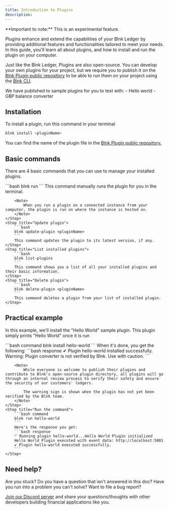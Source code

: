 ```yaml
---
title: Introduction to Plugins
description: 
---
```


<Warning>
    **Important to note:** This is an experimental feature.
</Warning>

Plugins enhance and extend the capabilities of your Blnk Ledger by providing additional features and functionalities tailored to meet your needs. In this guide, you'll learn all about plugins, and how to install and run the plugin on your computer. 

Just like the Blnk Ledger, Plugins are also open-source. You can develop your own plugins for your project, but we require you to publish it on the [Blnk Plugin public repository](https://github.com/blnkledger/plugins.git) to be able to run them on your project using the [Blnk CLI](blnk-cli).

<Info>
    We have published to sample plugins for you to test with:
    - Hello world
    - GBP balance converter
</Info>

## Installation

To install a plugin, run this command in your terminal

```bash
blnk install <pluginName>
```

You can find the name of the plugin file in the [Blnk Plugin public repository.](https://github.com/blnkledger/plugins.git)

## Basic commands

There are 4 basic commands that you can use to manage your installed plugins.

<Steps>
    <Step title="Run plugin">
        ```bash
        blnk run <pluginName>
        ```
        This command manually runs the plugin for you in the terminal.

        <Note>
            When you run a plugin on a connected instance from your computer, the plugin is run on where the instance is hosted on.
        </Note>
    </Step>
    <Step title="Update plugin">
        ```bash
        blnk update-plugin <pluginName>
        ```
        This command updates the plugin to its latest version, if any.
    </Step>
    <Step title="List installed plugins">
        ```bash
        blnk list-plugins
        ```
        This command shows you a list of all your installed plugins and their basic information.
    </Step>
    <Step title="Delete plugin">
        ```bash
        blnk delete-plugin <pluginName>
        ```
        This command deletes a plugin from your list of installed plugin.
    </Step>
</Steps>

## Practical example

In this example, we'll install the "Hello World" sample plugin. This plugin simply prints "Hello World" once it is run

<Steps>
    <Step title="Install the hello-world plugin">
        ```bash command
        blnk install hello-world
        ```
        When it's done, you get the following:
        ```bash response
        ✔ Plugin hello-world installed successfully.
        Warning: Plugin converter is not verified by Blnk. Use with caution.
        ```

        <Note>
            While everyone is welcome to publish their plugins and contribute to Blnk's open-source plugin directory, all plugins will go through an internal review process to verify their safety and ensure the security of our customers' ledgers. 
            
            The warning sign is shown when the plugin has not yet been verified by the Blnk team.
        </Note>
    </Step>
    <Step title="Run the command">
        ```bash command
        blnk run hello-world
        ```
        Here's the response you get:
        ```bash response
        ⠋ Running plugin hello-world...Hello World Plugin initialized
        Hello World Plugin executed with event data: http://localhost:5001
        ✔ Plugin hello-world executed successfully.
        ```
    </Step>
</Steps>

## Need help?

Are you stuck? Do you have a question that isn't answered in this doc? Have you run into a problem you can't solve? Want to file a bug report?

[Join our Discord server](https://discord.gg/7WNv94zPpx) and share your questions/thoughts with other developers building financial applications like you.